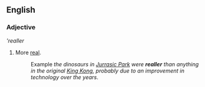 ==English==

===Adjective===
'''realler''

# {{cattag|illiterate| or childish comparative}} More [[real]].
#:Example ''the dinosaurs in <u>Jurrasic Park</u> were '''realler''' than anything in the original <u>King Kong</u>, probably due to an improvement in technology over the years''.
